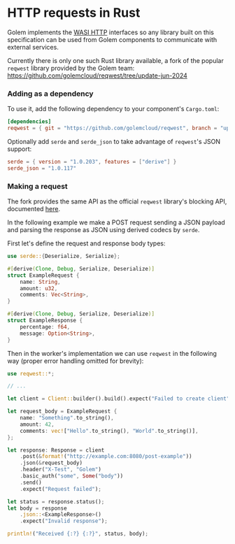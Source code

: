 # HTTP requests in Rust

Golem implements the [WASI HTTP](https://github.com/WebAssembly/wasi-http) interfaces so any library built on this specification can be used from Golem components to communicate with external services.

Currently there is only one such Rust library available, a fork of the popular `reqwest` library provided by the Golem team: https://github.com/golemcloud/reqwest/tree/update-jun-2024

### Adding as a dependency

To use it, add the following dependency to your component's `Cargo.toml`:

```toml
[dependencies]
reqwest = { git = "https://github.com/golemcloud/reqwest", branch = "update-march-2025", features = ["json"] }
```

Optionally add `serde` and `serde_json` to take advantage of `reqwest`'s JSON support:

```toml
serde = { version = "1.0.203", features = ["derive"] }
serde_json = "1.0.117"
```

### Making a request

The fork provides the same API as the official `reqwest` library's blocking API, documented [here](https://docs.rs/reqwest/latest/reqwest/blocking/index.html).

In the following example we make a POST request sending a JSON payload and parsing the response as JSON using derived codecs by `serde`.

First let's define the request and response body types:

```rust
use serde::{Deserialize, Serialize};

#[derive(Clone, Debug, Serialize, Deserialize)]
struct ExampleRequest {
    name: String,
    amount: u32,
    comments: Vec<String>,
}

#[derive(Clone, Debug, Serialize, Deserialize)]
struct ExampleResponse {
    percentage: f64,
    message: Option<String>,
}
```

Then in the worker's implementation we can use `reqwest` in the following way (proper error handling omitted for brevity):

```rust
use reqwest::*;

// ...

let client = Client::builder().build().expect("Failed to create client");

let request_body = ExampleRequest {
    name: "Something".to_string(),
    amount: 42,
    comments: vec!["Hello".to_string(), "World".to_string()],
};

let response: Response = client
    .post(&format!("http://example.com:8080/post-example"))
    .json(&request_body)
    .header("X-Test", "Golem")
    .basic_auth("some", Some("body"))
    .send()
    .expect("Request failed");

let status = response.status();
let body = response
    .json::<ExampleResponse>()
    .expect("Invalid response");

println!("Received {:?} {:?}", status, body);
```
